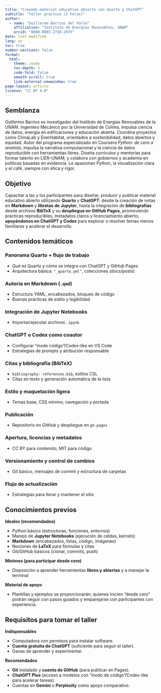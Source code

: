 ```yaml
---
title: "Creando material educativo abierto con Quarto y ChatGPT"
subtitle: "Taller práctico (2 horas)"
author:
  - name: "Guillermo Barrios del Valle"
    affiliation: "Instituto de Energías Renovables, UNAM"
    orcid: "0000-0003-2738-297X"
date: last-modified
lang: es
toc: true
number-sections: false
format:
  html:
    theme: cosmo
    toc-depth: 3
    code-fold: false
    smooth-scroll: true
    link-external-newwindow: true
page-layout: article
license: "CC BY 4.0"
---
```


## Semblanza

Guillermo Barrios es investigador del Instituto de Energías Renovables de la UNAM. Ingeniero Mecánico por la Universidad de Colima, impulsa ciencia de datos, energía en edificaciones y educación abierta. Coordina proyectos como ClimaLab y EnerHabitat, orientados a sostenibilidad, datos abiertos y equidad. Autor del programa especializado en Coursera *Python: de cero a analista*, impulsa la narrativa computacional y la ciencia de datos reproducible con herramientas libres. Diseña currículos y mentorías para formar talento en LIER-UNAM, y colabora con gobiernos y academia en políticas basadas en evidencia. Le apasionan Python, la visualización clara y el café, siempre con ética y rigor.

## Objetivo

Capacitar a las y los participantes para diseñar, producir y publicar material educativo abierto utilizando **Quarto** y **ChatGPT**: desde la creación de notas en **Markdown** y **libretas de Jupyter**, hasta la integración de **bibliografías** desde archivos **BibTeX** y su **despliegue en GitHub Pages**, promoviendo prácticas reproducibles, metadatos claros y licenciamiento abierto; **apoyándonos en ChatGPT y Codex** para explorar o resolver temas menos familiares y acelerar el desarrollo.

## Contenidos temáticos

### Panorama Quarto + flujo de trabajo

- Qué es Quarto y cómo se integra con ChatGPT y GitHub Pages  
- Arquitectura básica: `"_quarto.yml"`, colecciones (docs/posts)

### Autoría en Markdown (`.qmd`)

- Estructura YAML, encabezados, bloques de código  
- Buenas prácticas de estilo y legibilidad

### Integración de Jupyter Notebooks

- Importar/ejecutar archivos `.ipynb`

### ChatGPT o Codex como coautor

- Configurar “modo código”/Codex-like en VS Code  
- Estrategias de prompts y atribución responsable

### Citas y bibliografía (BibTeX)

- `bibliography: references.bib`, estilos CSL  
- Citas en texto y generación automática de la lista

### Estilo y maquetación ligera

- Temas base, CSS mínimo, navegación y portada

### Publicación

- Repositorio en GitHub y despliegue en `gh-pages`

### Apertura, licencias y metadatos

- CC BY para contenido, MIT para código

### Versionamiento y control de cambios

- Git básico, mensajes de commit y estructura de carpetas

### Flujo de actualización

- Estrategias para iterar y mantener el sitio

## Conocimientos previos

**Ideales (recomendados)**

- Python básico (estructuras, funciones, entornos)  
- Manejo de **Jupyter Notebooks** (ejecución de celdas, kernels)  
- **Markdown** (encabezados, listas, código, imágenes)  
- Nociones de **LaTeX** para fórmulas y citas  
- Git/GitHub básicos (clonar, commits, push)

**Mínimos (para participar desde cero)**

- Disposición a aprender herramientas **libres y abiertas** y a manejar la terminal

**Material de apoyo**

- Plantillas y ejemplos se proporcionarán; quienes inicien “desde cero” podrán seguir con pasos guiados y emparejarse con participantes con experiencia.

## Requisitos para tomar el taller

**Indispensables**

- Computadora con permisos para instalar software.  
- **Cuenta gratuita de ChatGPT** (suficiente para seguir el taller).  
- Ganas de aprender y experimentar.

**Recomendados**

- **Git** instalado y **cuenta de GitHub** (para publicar en Pages).  
- **ChatGPT Plus** (acceso a modelos con “modo de código”/Codex-like para acelerar tareas).  
- Cuentas en **Gemini** o **Perplexity** como apoyo comparativo.


